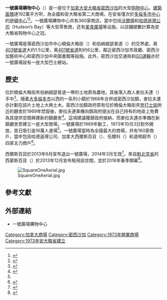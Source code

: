 {{infobox shopping mall
| image = Square One Shopping Centre Logo.png
| image_width = 250
| caption = 
| shopping_mall_name = 一號廣場購物中心<br>{{lang|en|Square One Shopping Centre}}
| location = {{CAN}}[[安大略省|安大略省]][[密西沙加|密西沙加]]<br>城市中心徑100號<br>(100 City Centre Dr)
| opening_date = 1973年10月3日
| manager = OMERS/Oxford Properties Group
| owner = OMERS/Oxford Properties Group
| number_of_stores = 360+
| number_of_anchors = 5
| floors = 2
| floor_area = 1,916,331平方呎
|名稱=|商店編號=}}
'''一號廣場購物中心'''（{{lang-en|Square One Shopping Centre}}）是一座位于[[加拿大|加拿大]][[安大略省|安大略省]][[密西沙加|密西沙加]]的大型[[购物中心|购物中心]]，[[建築面積|建築面積]]達192萬平方呎，為全國和安大略省第二大商場，在安省僅次於[[多倫多市中心|多倫多市中心]]的[[多倫多伊頓中心|伊頓中心]]<ref>{{cite web| url=http://dailyhive.com/toronto/canada-largest-malls-report-2018| title=These are the 10 largest malls in Canada| date=2018-01-18| publisher=Daily Hive Toronto| accessdate=2018-04-07| archive-date=2018-04-08| archive-url=https://web.archive.org/web/20180408073924/http://dailyhive.com/toronto/canada-largest-malls-report-2018| dead-url=no}}</ref><ref>{{cite web| url=https://www.retailcouncil.org/sites/default/files/RCCCanadianShoppingCenterStudyFINAL.pdf| title=Canadian Shopping Centre Study| date=2016| publisher=Retail Council of Canada| accessdate=2018-04-07| archive-date=2018-03-18| archive-url=https://web.archive.org/web/20180318220433/https://www.retailcouncil.org/sites/default/files/RCCCanadianShoppingCenterStudyFINAL.pdf| dead-url=no}}</ref>。一號廣場購物中心共有360家商店，當中包括[[沃爾瑪|沃爾瑪]]和[[哈德遜灣公司|哈德遜灣公司]]（Hudson’s Bay）等大型零售商，还有[[美食廣場|美食廣場]]等设施，以店鋪總數計算為安大略省购物中心之冠。

一號廣場座落密西沙加市中心曉倫大略街（{{lang|en|Hurontario Street}}）和伯納姆瑟普道（{{lang|en|Burnhamthorpe Road}}）的交界處，离[[安大略403號省道|403號省道]]大约1.5公里，离[[安大略401號省道|401號省道]]則约6公里，鄰近密西沙加市政廳、密西沙加藝術中心和密西沙加中央圖書館等設施。此外，密西沙加交通局和[[GO運輸|GO運輸]]亦於一號廣場設有一座大型巴士總站。

==歷史==
位於曉倫大略街夾伯納姆瑟普道一帶的土地原為農地，其後落入商人麥拉夫連（{{lang|en|Bruce McLaughlin}}）手中<ref name="Aerial">{{cite web| url=http://www.mississauga.ca/portal/residents/allhistoricimages?paf_gear_id=13400033&imageId=3900024n&index=0&returnUrl=%2Fportal%2Fresidents%2Fallhistoricimages| title=Square One Shopping Centre, Aerial View| publisher=密西沙加市政府| accessdate=2018-04-07| archive-date=2019-05-02| archive-url=https://web.archive.org/web/20190502162802/http://www.mississauga.ca/portal/residents/allhistoricimages?paf_gear_id=13400033&imageId=3900024n&index=0&returnUrl=%2Fportal%2Fresidents%2Fallhistoricimages| dead-url=no}}</ref>。隨着[[大多倫多市|大多倫多市]]以西的一系列小鎮於1968年合併成密西沙加鎮，麥拉夫連亦計劃在該片土地上大興土木。密西沙加鎮政府原有位於曉倫大略街夾[[登打士街_(安大略省)|登打士街]]附近的廳舍於1969年焚毀後，麥拉夫連乘機向鎮政府提出在自己持有的地皮上免費為其提供空間興建新的鎮廳舍<ref>{{cite web| url=https://www.mississauga.com/community-story/3127286-bruce-mclaughlin-the-man-who-built-square-one/| title=Bruce McLaughlin: The Man Who Built Square One| date=2012-07-25| publisher=''The Mississauga News''| first=John| last=Stewart| accessdate=2018-04-07| archive-date=2020-11-23| archive-url=https://web.archive.org/web/20201123145027/https://www.mississauga.com/community-story/3127286-bruce-mclaughlin-the-man-who-built-square-one/| dead-url=no}}</ref>。這項建議獲鎮政府接納，而麥拉夫連亦準備在新鎮廳舍旁建立一座大型商場。一號廣場於1969年動工，1973年10月3日對外開放，首日吸引逾16萬人進場<ref name="Aerial"/>。一號廣場當時為全國最大的商場，共有160家商戶，當中包括哈德遜灣公司、加拿大西爾斯百貨（{{lang|en|Sears Canada}}）、伍爾科（{{lang|en|Woolco}}）和道明超市（{{lang|en|Dominion}}）四家主力商戶<ref>{{cite web| url=https://www.insauga.com/the-1974-square-one-mall-directory| title=The 1974 Square One Mall Directory| date=2017-11-19| publisher=insauga.com| first=Khaled| last=Iwamura| accessdate=2018-04-07| archive-date=2020-11-08| archive-url=https://web.archive.org/web/20201108142237/https://www.insauga.com/the-1974-square-one-mall-directory| dead-url=no}}</ref>。

西爾斯百貨於2013年6月宣布退出一號廣場，2014年3月生效<ref>{{cite web |author=Francine Kopun |url=https://www.thestar.com/business/2013/06/14/sears_canada_to_close_two_possibly_three_toronto_area_stores.html |title=Sears Canada closing two Toronto-area stores | Toronto Star |publisher=Thestar.com |date=June 14, 2013 |accessdate=January 15, 2018 |archive-date=2020-11-12 |archive-url=https://web.archive.org/web/20201112014146/https://www.thestar.com/business/2013/06/14/sears_canada_to_close_two_possibly_three_toronto_area_stores.html |dead-url=no }}</ref>。來自[[魁北克省|魁北克省]]的西蒙斯百貨（{{lang|fr|La Maison Simons}}）於2013年12月宣布租用該空間，並於2016年春季開幕<ref name="newswire.ca">{{cite web |author=Square One Shopping Centre |url=http://www.newswire.ca/en/story/1275377/simons-to-open-first-ontario-store-at-square-one-shopping-centre |title=Simons to open first Ontario store at Square One Shopping Centre |publisher=Newswire.ca |date= |accessdate=January 15, 2018 |archive-date=2015-04-02 |archive-url=https://web.archive.org/web/20150402101439/http://www.newswire.ca/en/story/1275377/simons-to-open-first-ontario-store-at-square-one-shopping-centre |dead-url=no }}</ref>。

[[File:SquareOneAerial.jpg|thumb]]

==參考文獻==
{{reflist}}

==外部連結==
{{commonscat|Square One Shopping Centre}}
* 一號廣場購物中心{{Official website|http://www.shopsquareone.com/}}

[[Category:加拿大商場|Category:加拿大商場]]
[[Category:密西沙加|Category:密西沙加]]
[[Category:1973年開業商場|Category:1973年開業商場]]
[[Category:1973年安大略省建立|Category:1973年安大略省建立]]